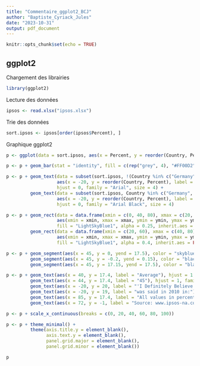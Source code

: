 ```yaml
---
title: "Commentaire_ggplot2_BCJ"
author: "Baptiste_Cyriack_Jules"
date: "2023-10-31"
output: pdf_document
---
```


```r
knitr::opts_chunk$set(echo = TRUE)
```

## ggplot2

Chargement des librairies
```r
library(ggplot2)
```

Lecture des données
```r
ipsos <- read.xlsx("ipsos.xlsx")
```

Trie des données
```r
sort.ipsos <- ipsos[order(ipsos$Percent), ]
```

Graphique ggplot2
```r
p <- ggplot(data = sort.ipsos, aes(x = Percent, y = reorder(Country, Percent)))
```

```r
p <- p + geom_bar(stat = "identity", fill = c(rep("grey", 4), "#FF00D2", rep("grey", 8), "#FF00D2", rep("grey", 2)), width = 0.85)
```

```r
p <- p + geom_text(data = subset(sort.ipsos, !(Country %in% c("Germany", "Brazil"))),
                   aes(x = -20, y = reorder(Country, Percent), label = paste(Country, Percent)),
                   hjust = 0, family = "Arial", size = 4) +
         geom_text(data = subset(sort.ipsos, Country %in% c("Germany", "Brazil")),
                   aes(x = -20, y = reorder(Country, Percent), label = paste(Country, Percent)),
                   hjust = 0, family = "Arial Black", size = 4)
```

```r
p <- p + geom_rect(data = data.frame(xmin = c(0, 40, 80), xmax = c(20, 60, 100), ymin = 0, ymax = 17),
                   aes(xmin = xmin, xmax = xmax, ymin = ymin, ymax = ymax),
                   fill = "LightSkyBlue1", alpha = 0.25, inherit.aes = FALSE) +
         geom_rect(data = data.frame(xmin = c(20, 60), xmax = c(40, 80), ymin = 0, ymax = 17),
                   aes(xmin = xmin, xmax = xmax, ymin = ymin, ymax = ymax),
                   fill = "LightSkyBlue1", alpha = 0.4, inherit.aes = FALSE)
```

```r
p <- p + geom_segment(aes(x = 45, y = 0, yend = 17.5), color = "skyblue3", size = 0.7, xend = 45) +
         geom_segment(aes(x = 45, y = -0.2, yend = 0.15), color = "black", size = 0.9, xend = 45) +
         geom_segment(aes(x = 45, y = 17.15, yend = 17.5), color = "black", size = 0.9, xend = 45)
```

```r
p <- p + geom_text(aes(x = 40, y = 17.4, label = "Average"), hjust = 1, family = "Arial", size = 3, fontface = "italic") +
         geom_text(aes(x = 44, y = 17.4, label = "45"), hjust = 1, family = "Arial Black", size = 3) +
         geom_text(aes(x = -20, y = 20, label = "'I Definitely Believe in God or a Supreme Being'"), hjust = 0, family = "Arial Black", size = 3, fontface = "bold") +
         geom_text(aes(x = -20, y = 19, label = "was said in 2010 in:"), hjust = 0, family = "Arial", size = 3) +
         geom_text(aes(x = 85, y = 17.4, label = "All values in percent"), hjust = 0, family = "Arial", size = 3, fontface = "italic") +
         geom_text(aes(x = 72, y = -1, label = "Source: www.ipsos-na.com, Design: Stefan Fichtel, ixtract"), hjust = 0, family = "Arial", size = 2, fontface = "italic")
```

```r
p <- p + scale_x_continuous(breaks = c(0, 20, 40, 60, 80, 100))
```

```r
p <- p + theme_minimal() +
         theme(axis.title.y = element_blank(),
               axis.text.y = element_blank(),
               panel.grid.major = element_blank(),
               panel.grid.minor = element_blank())
```

```r
p
```





